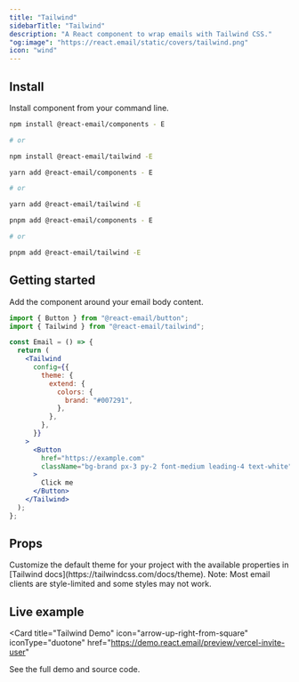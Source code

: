 ```yaml
---
title: "Tailwind"
sidebarTitle: "Tailwind"
description: "A React component to wrap emails with Tailwind CSS."
"og:image": "https://react.email/static/covers/tailwind.png"
icon: "wind"
---
```


## Install

Install component from your command line.

<CodeGroup>

```sh npm
npm install @react-email/components - E

# or

npm install @react-email/tailwind -E
```

```sh yarn
yarn add @react-email/components - E

# or

yarn add @react-email/tailwind -E
```

```sh pnpm
pnpm add @react-email/components - E

# or

pnpm add @react-email/tailwind -E
```

</CodeGroup>

## Getting started

Add the component around your email body content.

```jsx
import { Button } from "@react-email/button";
import { Tailwind } from "@react-email/tailwind";

const Email = () => {
  return (
    <Tailwind
      config={{
        theme: {
          extend: {
            colors: {
              brand: "#007291",
            },
          },
        },
      }}
    >
      <Button
        href="https://example.com"
        className="bg-brand px-3 py-2 font-medium leading-4 text-white"
      >
        Click me
      </Button>
    </Tailwind>
  );
};
```

## Props

<ResponseField name="config" type="object">
  Customize the default theme for your project with the available properties in
  [Tailwind docs](https://tailwindcss.com/docs/theme).
  <Info>
    Note: Most email clients are style-limited and some styles may not work.
  </Info>
</ResponseField>

## Live example

<Card
  title="Tailwind Demo"
  icon="arrow-up-right-from-square"
  iconType="duotone"
  href="https://demo.react.email/preview/vercel-invite-user"
>
  See the full demo and source code.
</Card>

<Snippet file="support.mdx" />

